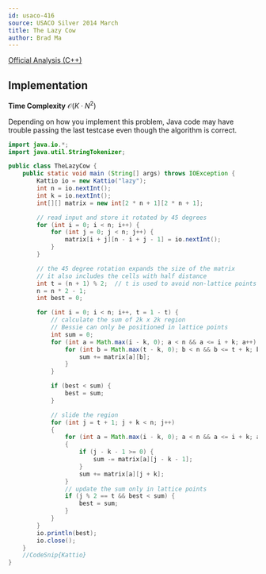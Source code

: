 ```yaml
---
id: usaco-416
source: USACO Silver 2014 March
title: The Lazy Cow
author: Brad Ma
---
```


[Official Analysis (C++)](http://www.usaco.org/current/data/sol_lazy_silver.html)

## Implementation

**Time Complexity** $\mathcal{O}(K \cdot N ^ 2)$

<LanguageSection>
  
<JavaSection>
  
<Warning>
Depending on how you implement this problem, Java code may have trouble 
passing the last testcase even though the algorithm is correct.
</Warning>
  
```java
import java.io.*;
import java.util.StringTokenizer;

public class TheLazyCow {
	public static void main (String[] args) throws IOException {
		Kattio io = new Kattio("lazy");
		int n = io.nextInt();
		int k = io.nextInt();
		int[][] matrix = new int[2 * n + 1][2 * n + 1];

		// read input and store it rotated by 45 degrees
		for (int i = 0; i < n; i++) {
			for (int j = 0; j < n; j++) {
				matrix[i + j][n - i + j - 1] = io.nextInt();
			}
		}

		// the 45 degree rotation expands the size of the matrix
		// it also includes the cells with half distance
		int t = (n + 1) % 2;  // t is used to avoid non-lattice points
		n = n * 2 - 1;
		int best = 0;

		for (int i = 0; i < n; i++, t = 1 - t) {
			// calculate the sum of 2k x 2k region
			// Bessie can only be positioned in lattice points
			int sum = 0;
			for (int a = Math.max(i - k, 0); a < n && a <= i + k; a++) {
				for (int b = Math.max(t - k, 0); b < n && b <= t + k; b++) {
					sum += matrix[a][b];
				}
			}

			if (best < sum) {
				best = sum;
			}

			// slide the region
			for (int j = t + 1; j + k < n; j++)
			{
				for (int a = Math.max(i - k, 0); a < n && a <= i + k; a++)
				{
					if (j - k - 1 >= 0) {
						sum -= matrix[a][j - k - 1];
					}
					sum += matrix[a][j + k];
				}
				// update the sum only in lattice points
				if (j % 2 == t && best < sum) {
					best = sum;
				}
			}
		}
		io.println(best);
		io.close();
	}
 	//CodeSnip{Kattio}
}
```
  
</JavaSection>
  
</LanguageSection>
